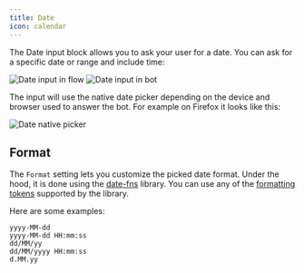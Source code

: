 ```yaml
---
title: Date
icon: calendar
---
```


The Date input block allows you to ask your user for a date. You can ask for a specific date or range and include time:

<Tabs>
  <Tab title="Flow">
    <Frame>
      <img
        src="/images/blocks/inputs/date-flow.png"
        alt="Date input in flow"
        className="rounded-lg"
      />
    </Frame>
  </Tab>
  <Tab title="Bot">
    <Frame>
      <img
        src="/images/blocks/inputs/date-bot.png"
        alt="Date input in bot"
        className="rounded-lg"
      />
    </Frame>
  </Tab>
</Tabs>

The input will use the native date picker depending on the device and browser used to answer the bot. For example on Firefox it looks like this:

<Frame style={{ maxWidth: '400px' }}>
  <img
    src="/images/blocks/inputs/date-native-picker.png"
    alt="Date native picker"
  />
</Frame>

## Format

The `Format` setting lets you customize the picked date format. Under the hood, it is done using the [date-fns](https://date-fns.org/) library. You can use any of the [formatting tokens](https://date-fns.org/docs/format) supported by the library.

Here are some examples:

```text
yyyy-MM-dd
yyyy-MM-dd HH:mm:ss
dd/MM/yy
dd/MM/yyyy HH:mm:ss
d.MM.yy
```
